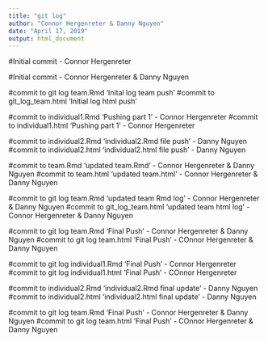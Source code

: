 ```yaml
---
title: "git log"
author: "Connor Hergenreter & Danny Nguyen"
date: "April 17, 2019"
output: html_document
---
```


#Initial commit - Connor Hergenreter

#Initial commit - Connor Hergenreter & Danny Nguyen


#commit to git log team.Rmd 'Inital log team push'
#commit to git_log_team.html 'Initial log html push'


#commit to individual1.Rmd 'Pushing part 1' - Connor Hergenreter
#commit to individual1.html 'Pushing part 1' - Connor Hergenreter


#commit to individual2.Rmd 'individual2.Rmd file push' - Danny Nguyen
#commit to individual2.html 'individual2.html file push' - Danny Nguyen


#commit to team.Rmd 'updated team.Rmd' - Connor Hergenreter & Danny Nguyen
#commit to team.html 'updated team.html' - Connor Hergenreter & Danny Nguyen


#commit to git log team.Rmd 'updated team Rmd log' - Connor Hergenreter & Danny Nguyen
#commit to git_log_team.html 'updated team html log' - Connor Hergenreter & Danny Nguyen

#commit to git log team.Rmd 'Final Push' - Connor Hergenreter & Danny Nguyen
#commit to git log team.html 'Final Push' - COnnor Hergenreter & Danny Nguyen

#commit to git log individual1.Rmd 'Final Push' - Connor Hergenreter
#commit to git log individual1.html 'Final Push' - COnnor Hergenreter

#commit to individual2.Rmd 'individual2.Rmd final update' - Danny Nguyen
#commit to individual2.html 'individual2.html final update' - Danny Nguyen

#commit to git log team.Rmd 'Final Push' - Connor Hergenreter & Danny Nguyen
#commit to git log team.html 'Final Push' - COnnor Hergenreter & Danny Nguyen

